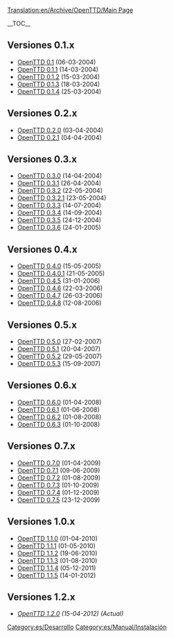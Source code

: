 [[Translation:en/Archive/OpenTTD/Main Page]]


__TOC__
==Versiones 0.1.x==
*[[es/OpenTTD 0.1|OpenTTD 0.1]] (06-03-2004)
*[[es/OpenTTD 0.1.1|OpenTTD 0.1.1]] (14-03-2004)
*[[es/OpenTTD 0.1.2|OpenTTD 0.1.2]] (15-03-2004)
*[[es/OpenTTD 0.1.3|OpenTTD 0.1.3]] (18-03-2004)
*[[es/OpenTTD 0.1.4|OpenTTD 0.1.4]] (25-03-2004)

==Versiones 0.2.x==
*[[es/OpenTTD 0.2.0|OpenTTD 0.2.0]] (03-04-2004)
*[[es/OpenTTD 0.2.1|OpenTTD 0.2.1]] (04-04-2004)

==Versiones 0.3.x==
*[[es/OpenTTD 0.3.0|OpenTTD 0.3.0]] (14-04-2004)
*[[es/OpenTTD 0.3.1|OpenTTD 0.3.1]] (26-04-2004)
*[[es/OpenTTD 0.3.2|OpenTTD 0.3.2]] (22-05-2004)
*[[es/OpenTTD 0.3.2.1|OpenTTD 0.3.2.1]] (23-05-2004)
*[[es/OpenTTD 0.3.3|OpenTTD 0.3.3]] (14-07-2004)
*[[es/OpenTTD 0.3.4|OpenTTD 0.3.4]] (14-09-2004)
*[[es/OpenTTD 0.3.5|OpenTTD 0.3.5]] (24-12-2004)
*[[es/OpenTTD 0.3.6|OpenTTD 0.3.6]] (24-01-2005)

==Versiones 0.4.x==
*[[es/OpenTTD 0.4.0|OpenTTD 0.4.0]] (15-05-2005)
*[[es/OpenTTD 0.4.0.1|OpenTTD 0.4.0.1]] (21-05-2005)
*[[es/OpenTTD 0.4.5|OpenTTD 0.4.5]] (31-01-2006)
*[[es/OpenTTD 0.4.6|OpenTTD 0.4.6]] (22-03-2006)
*[[es/OpenTTD 0.4.7|OpenTTD 0.4.7]] (26-03-2006)
*[[es/OpenTTD 0.4.8|OpenTTD 0.4.8]] (12-08-2006)

==Versiones 0.5.x==
*[[es/OpenTTD 0.5.0|OpenTTD 0.5.0]] (27-02-2007)
*[[es/OpenTTD 0.5.1|OpenTTD 0.5.1]] (20-04-2007)
*[[es/OpenTTD 0.5.2|OpenTTD 0.5.2]] (29-05-2007)
*[[es/OpenTTD 0.5.3|OpenTTD 0.5.3]] (15-09-2007)

==Versiones 0.6.x==
*[[es/OpenTTD 0.6.0|OpenTTD 0.6.0]] (01-04-2008)
*[[es/OpenTTD 0.6.1|OpenTTD 0.6.1]] (01-06-2008)
*[[es/OpenTTD 0.6.2|OpenTTD 0.6.2]] (01-08-2008)
*[[es/OpenTTD 0.6.3|OpenTTD 0.6.3]] (01-10-2008)

==Versiones 0.7.x==
*[[es/OpenTTD 0.7.0|OpenTTD 0.7.0]] (01-04-2009)
*[[es/OpenTTD 0.7.1|OpenTTD 0.7.1]] (09-06-2009)
*[[es/OpenTTD 0.7.2|OpenTTD 0.7.2]] (01-08-2009)
*[[es/OpenTTD 0.7.3|OpenTTD 0.7.3]] (01-10-2009)
*[[es/OpenTTD 0.7.4|OpenTTD 0.7.4]] (01-12-2009)
*[[es/OpenTTD 0.7.5|OpenTTD 0.7.5]] (23-12-2009)

==Versiones 1.0.x==
*[[es/OpenTTD 1.0.0|OpenTTD 1.1.0]] (01-04-2010)
*[[es/OpenTTD 1.0.1|OpenTTD 1.1.1]] (01-05-2010)
*[[es/OpenTTD 1.0.2|OpenTTD 1.1.2]] (19-06-2010)
*[[es/OpenTTD 1.0.3|OpenTTD 1.1.3]] (01-08-2010)
*[[es/OpenTTD 1.1.4|OpenTTD 1.1.4]] (05-12-2011)
*[[es/OpenTTD 1.1.5|OpenTTD 1.1.5]] (14-01-2012)

==Versiones 1.2.x==
*''[[es/OpenTTD 1.2.0|OpenTTD 1.2.0]] (15-04-2012) (Actual)''

[[Category:es/Desarrollo]]
[[Category:es/Manual/Instalación]]